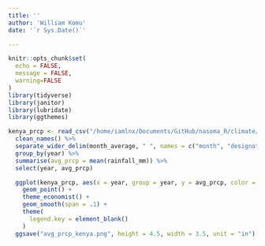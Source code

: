 ```yaml
---
title: ''
author: 'William Komu'
date: '`r Sys.Date()`'

---
```


```r
knitr::opts_chunk$set(
  echo = FALSE,
  message = FALSE,
  warning=FALSE
)
library(tidyverse)
library(janitor)
library(lubridate)
library(ggthemes)

```


```r
kenya_prcp <- read_csv("/home/iamlnx/Documents/GitHub/nasoma_R/climate/data/kenya-climate-data-1991-2016-rainfallmm.csv") %>%
  clean_names() %>%
  separate_wider_delim(month_average, " ", names = c("month", "designation")) %>%
  group_by(year) %>%
  summarise(avg_prcp = mean(rainfall_mm)) %>%
  select(year, avg_prcp)
```


```r
  ggplot(kenya_prcp, aes(x = year, group = year, y = avg_prcp, color = year)) +
    geom_point() +
    theme_economist() +
    geom_smooth(span = .1) +
    theme(
      legend.key = element_blank()
    )
  ggsave("avg_prcp_kenya.png", height = 4.5, width = 3.5, unit = "in")

```
